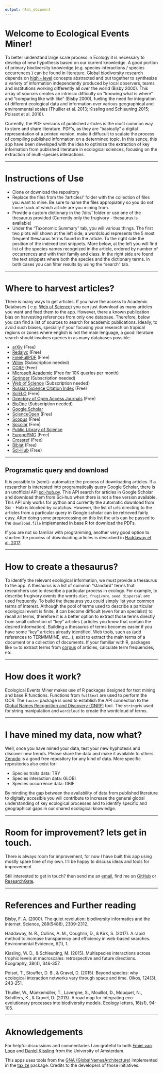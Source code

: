 ```yaml
---
output: html_document
---
```



# Welcome to Ecological Events Miner! 


To better understand large scale process in Ecology it is necessary to develop of new hypothesis based on our current knowledge. A good portion of primary biodiversity knowledge (e.g. species interactions / species occurrences ) can be found in literature. Global biodiversity research depends on [high - level](https://en.wikipedia.org/wiki/Biological_organisation) concepts abstracted and put together to synthesize a variety of information independently produced by local observers, teams and institutions  working differently all over the world (Bisby 2000). This array of sources creates an intrinsic difficulty on "knowing what is where" and "comparing like with like" (Bisby 2000), fueling the need for integration of different ecological data and information over various geographical and environmental scales (Thuiller et al. 2013; Kissling and Schleuning 2015; Poissot et al. 2016).

Currently,  the PDF versions of published articles is the most common way to store and share literature. PDF's, as they are "basically" a digital representation of a printed version, make it diffucult to scalate the process of compiling published information on a determined topic. In this sence, this app have been developed with the idea to optimize the extraction of key information from published literature in ecological sciences, focusing on the extraction of multi-species interactions.

----------

# Instructions of Use 

- Clone or download the repository
- Replace the files from the '/articles/' folder with the collection of files you want to mine. Be sure to name the files appropiately so you do not loose track of which article are you mining from. 
- Provide a custom dictionary in the '/dic/' folder or use one of the thesaurus provided (Currently only the frugivory - thesaurus is available)
- Under the "Taxonomic Summary" tab, you will various things. The first two plots will shown at the left side, a wordcloud represents the 5 most frequent thesaurus terms found in the article. To the right side the position of the indexed text snippets. More below, at the left you will find list of the species names recognized in the article, ordered by number of occurrences and with their family and class. In the right side are found the text snippets where both the species and the dictionary terms. In both cases you can filter results by using the "search" tab. 

----------

# Where to harvest articles? 

There is many ways to get articles. If you have the access to Academic Databases ( e.g. [Web of Science](https://login.webofknowledge.com/)) you can just download as many articles you want and feed them to the app. However, there a known publication bias on harvesting references from only one database. Therefore, below you can find a list of sources to search for academic publications. Ideally, to avoid such biases, specially if your focusing your research on tropical regions or zones where english is not the main lenguage, a good literature search should involves queries in as many databases possible.

+ [arXiv](arxiv.org) (Free) 
+ [Redalyc](www.redalyc.org) (Free) 
+ [FreeFullPDF](www.freefullpdf.com) (Free) 
+ [Wiley](www.wiley.com) (Subscription needed) 
+ [CORE](core.ac.uk) (Free) 
+ [Microsoft Academic](academic.microsoft.com) (Free for 10K queries per month) 
+ [Springer](www.springer.com) (Subscription needed) 
+ [Web of Science](webofknowledge.com) (Subscription needed) 
+ [Russian Science Citation Index](elibrary.ru) (Free) 
+ [SciELO](www.scielo.org) (Free) 
+ [Directory of Open Access Journals](www.doaj.org) (Free) 
+ [BioOne](www.bioonepublishing.org) (Subscription needed) 
+ [Google Scholar](scholar.google.com)
+ [ScienceOpen](scienceopen.com) (Free) 
+ [Scopus](www.scopus.com) (Free) 
+ [Socolar](www.socolar.com) (Free) 
+ [Public Library of Science](www.plos.org)
+ [EuropePMC](europepmc.org) (Free) 
+ [Crossref](www.crosref.org) (Free) 
+ [Biblat](biblat.unam.mx) (Free)  
+ [Sci-Hub](sci-hub.cc) (Free) 

----------

## Programatic query and download 

It is possible to (semi)- automatize the process of downloading articles. If a researcher is interested into programatically query Google Scholar, there is an unofficial API [sci-hub.py](https://github.com/zaytoun/scihub.py). This API search for articles in Google Scholar and download them from Sci-hub when there is not a free version available. This API only works for python and currently the automatic download from Sci - Hub is blocked by captchas.  However, the list of urls directing to the articles from a particular query in Google scholar can be retrieved fairly easy. After doing some preprocessing on this list the urls can be passed to the `download.file` implemented in base R for download the PDFs. 

If you are not so familiar with programming, another very good option to shorten the process of downloading articles is described in [Haddaway et al. 2017](https://environmentalevidencejournal.biomedcentral.com/articles/10.1186/s13750-016-0079-2). 

----------

# How to create a thesaurus? 

To identify the relevant ecological information, we must provide a thesaurus to the app. A thesaurus is a list of common "standard" terms that researchers use to describe a particular process in ecology.  For example, to describe frugivory events the words `diet`, `frugivore`, `seed dispersal` are used frequently. To build the thesaurus you could simply list your common terms of interest. Although the pool of terms used to describe a particular ecological event is finite, it can become difficult (even for an specialist) to recall all terms, therefore it is a better option to extract those terms directly from small collection of "key" articles ( articles you know that contain the desired information). Building a thesaurus of terms becomes easier if you have some "key" articles already identified. Web tools, such as  (add references to TERMMMINE, etc...), exist to extract the main terms of a document or a collection of documents. If your familiar with R, packages like `tm` to extract terms from [corpus](reference to corpus) of articles, calculate term frequencies, etc. 

----------

# How does it work? 

Ecological Events Miner makes use of R packages designed for text mining and base R functions. 
Functions from `fulltext` are used to perform the OCR. The `taxize` package is used to establish the API connection to the [Global Names Recognition and Discovery (GNRF)](rdrr.io) tool. The `stringr`is used for string manipulation and `wordcloud` to create the wordcloud of terms. 

----------

# I have mined my data, now what? 


Well, once you have mined your data, test your new hyphotesis and discover new trends. Please share the data and make it available to others. [Zenodo](https://zenodo.org/) is a good free repository for any kind of data. More specific repositories also exist for: 
  
  + Species traits data:  TRY
  + Species interaction data: GLOBI
  + Species occurrence data: GBIF
  
By minding the gap between the availability of data from published literature to digitally accesible you will contribute to increase the general global understanding of key ecological processes and to identify specific and geographical gaps in our shared ecological knowledge. 

----------

# Room for improvement? lets get in touch. 

There is always room for improvement, for now I have built this app using mostly spare time of my own. I'll be happy to discuss ideas and tools for improvement. 

Still interested to get in touch? then send me an [email](mailto:fgabriel1891@gmail.com), find me on [GitHub](https://github.com/fgabriel1891) or [ResearchGate](https://www.researchgate.net/profile/Gabriel_Munoz2).

----------

# References and Further reading



Bisby, F. A. (2000). The quiet revolution: biodiversity informatics and the internet. Science, 289(5488), 2309-2312.

Haddaway, N. R., Collins, A. M., Coughlin, D., & Kirk, S. (2017). A rapid method to increase transparency and efficiency in web-based searches. Environmental Evidence, 6(1), 1.

Kissling, W. D., & Schleuning, M. (2015). Multispecies interactions across trophic levels at macroscales: retrospective and future directions. Ecography, 38(4), 346-357.

Poisot, T., Stouffer, D. B., & Gravel, D. (2015). Beyond species: why ecological interaction networks vary through space and time. Oikos, 124(3), 243-251.

Thuiller, W., Münkemüller, T., Lavergne, S., Mouillot, D., Mouquet, N., Schiffers, K., & Gravel, D. (2013). A road map for integrating eco‐evolutionary processes into biodiversity models. Ecology letters, 16(s1), 94-105.

----------

# Aknowledgements 

For helpful discussions and commentaries I am grateful to both [Emiel van Loon](https://staff.science.uva.nl/e.e.vanloon/index.html) and [Daniel Kissling](http://www.uva.nl/en/profile/k/i/w.d.kissling/w.d.kissling.html) from the University of Amsterdam. 

This apps uses tools from the [GNA (GlobalNamesArchitecture)](https://github.com/GlobalNamesArchitecture) implemented in the [taxize](https://github.com/ropensci/taxize) package. Credits to the developers of those initiatives. 






